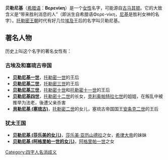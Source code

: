 '''贝勒尼基'''（[[希腊语|希腊语]]：'''Βερενίκη'''）是一个[[女性|女性]]名字，可能源自[[古马其顿|古马其顿]]。它的大致含义是“带来胜利消息的人”（即派生自希腊语Φερε-νίκη，[[尼刻|尼基]]是胜利女神的名字）。[[托勒密王朝|托勒密王朝]]时代有好几位[[埃及|埃及]]王后的名字叫贝勒尼基。

==著名人物==

历史上叫这个名字的著名女性有：

===古埃及和塞琉古帝国===

*'''[[贝勒尼基一世|贝勒尼基一世]]'''，[[托勒密一世|托勒密一世]]的王后
*'''[[贝勒尼基二世|贝勒尼基二世]]'''，[[托勒密三世|托勒密三世]]的王后
*'''[[贝勒尼基三世|贝勒尼基三世]]'''，[[托勒密十世|托勒密十世]]和[[托勒密十一世|托勒密十一世]]的王后
*'''[[贝勒尼基四世|贝勒尼基四世]]'''，[[托勒密十二世|托勒密十二世]]的长女，[[克利奥帕特拉七世|克利奥帕特拉七世]]的姐姐，在叛乱中被推举为法老，後遭父亲杀害
*'''[[貝勒尼基_(塞琉古)|貝勒尼基 (塞琉古)]]'''，[[托勒密二世|托勒密二世]]的女儿，塞琉古帝国国王[[安条克二世|安条克二世]]的王后

===犹太王国===

*'''[[贝勒尼基_(莎乐美的女儿)|贝勒尼基 (莎乐美的女儿)]]'''，[[莎乐美·亚历山德拉|莎乐美·亚历山德拉]]之女，[[希律大帝|希律大帝]]的妹妹
*'''[[贝勒尼基_(阿格里帕一世的女儿)|贝勒尼基 (阿格里帕一世的女儿)]]'''，[[阿格里帕一世|阿格里帕一世]]之女
{{消歧义}}
[[Category:四字人名消歧义|Category:四字人名消歧义]]